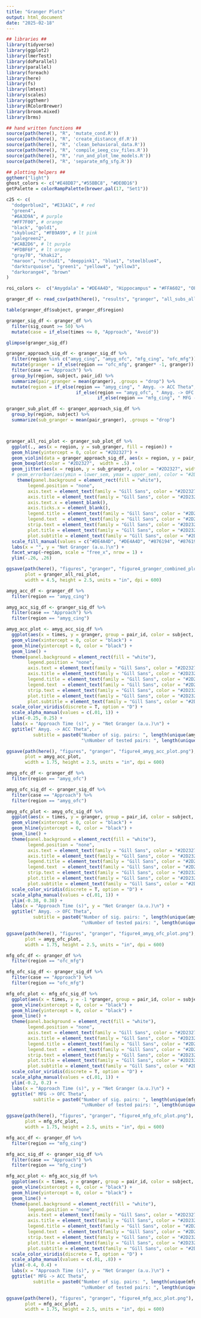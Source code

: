 ```yaml
---
title: "Granger Plots"
output: html_document
date: "2025-02-18"
---
```

```r
## libraries ##
library(tidyverse)
library(ggplot2)
library(lmerTest)
library(doParallel)
library(parallel)
library(foreach)
library(here)
library(fs)
library(lmtest)
library(scales)
library(ggthemr)
library(RColorBrewer)
library(broom.mixed)
library(brms)

## hand written functions ##
source(path(here(), "R", 'mutate_cond.R'))
source(path(here(), "R", 'create_distance_df.R'))
source(path(here(), "R", 'clean_behavioral_data.R'))
source(path(here(), "R", 'compile_ieeg_csv_files.R'))
source(path(here(), "R", 'run_and_plot_lme_models.R'))
source(path(here(), "R", 'separate_mfg_sfg.R'))

## plotting helpers ##
ggthemr("light")
ghost_colors <- c("#E48DB7","#55BBC8", "#DE0D16")
getPalette = colorRampPalette(brewer.pal(17, "Set1"))

c25 <- c(
  "dodgerblue2", "#E31A1C", # red
  "green4",
  "#6A3D9A", # purple
  "#FF7F00", # orange
  "black", "gold1",
  "skyblue2", "#FB9A99", # lt pink
  "palegreen2",
  "#CAB2D6", # lt purple
  "#FDBF6F", # lt orange
  "gray70", "khaki2",
  "maroon", "orchid1", "deeppink1", "blue1", "steelblue4",
  "darkturquoise", "green1", "yellow4", "yellow3",
  "darkorange4", "brown"
)

roi_colors <-  c("Amygdala" = "#DE4A4D", "Hippocampus" = "#FFA602", "OFC" =  "#88D1A3", "Ant. Cingulate"=  "#3D99BA", "Insula" =  "#876194", "MFG" = "#FB6087", "SFG" = "#FB9A99")

```


```r

granger_df <- read_csv(path(here(), "results", "granger", "all_subs_all_roi_true_granger_fdr.csv"))

table(granger_df$subject, granger_df$region)
```


```r

granger_sig_df <- granger_df %>%
  filter(sig_count >= 50) %>%
  mutate(case = if_else(times <= 0, "Approach", "Avoid"))

glimpse(granger_sig_df)

```

```r

granger_approach_sig_df <- granger_sig_df %>%
  filter(region %in% c("amyg_cing", "amyg_ofc", "mfg_cing", "ofc_mfg")) %>%
  mutate(granger = if_else(region == "ofc_mfg", granger* -1, granger)) %>%
  filter(case == "Approach") %>%
  group_by(region, subject, pair_id) %>%
  summarize(pair_granger = mean(granger), .groups = "drop") %>%
  mutate(region = if_else(region == "amyg_cing", " Amyg. -> ACC Theta",
                          if_else(region == "amyg_ofc", " Amyg. -> OFC Theta",
                                  if_else(region == "mfg_cing", " MFG -> ACC Theta", " MFG -> OFC Theta"))))

granger_sub_plot_df <- granger_approach_sig_df %>%
  group_by(region, subject) %>%
  summarize(sub_granger = mean(pair_granger), .groups = "drop") 



granger_all_roi_plot <- granger_sub_plot_df %>%
  ggplot(., aes(x = region, y = sub_granger, fill = region)) +
  geom_hline(yintercept = 0, color = "#2D2327") +
  geom_violin(data = granger_approach_sig_df, aes(x = region, y = pair_granger, fill = region), alpha = .7, color = "#2D2327") +
  geom_boxplot(color = "#2D2327",  width = .5) +
  geom_jitter(aes(x = region, y = sub_granger), color = "#2D2327", width = .2, size = 2, shape = 4) +
  # geom_errorbar(aes(ymin = lower_sem, ymax = upper_sem), color = "#2D2327", width = .2) +
    theme(panel.background = element_rect(fill = "white"),
        legend.position = "none",
        axis.text = element_text(family = "Gill Sans", color = "#2D2327", size = 7),
        axis.title = element_text(family = "Gill Sans", color = "#2D2327", size = 7.5),
        axis.text.x = element_blank(),
        axis.ticks.x = element_blank(),
        legend.title = element_text(family = "Gill Sans", color = "#2D2327", size = 7),
        legend.text  = element_text(family = "Gill Sans", color = "#2D2327", size = 7),
        strip.text = element_text(family = "Gill Sans", color = "#2D2327", size = 7),
        plot.title = element_text(family = "Gill Sans", color = "#2D2327", size = 8, hjust = 1),
        plot.subtitle = element_text(family = "Gill Sans", color = "#2D2327", size = 7, margin = margin(b = 0)))  +
  scale_fill_manual(values = c("#DE4A4D", "#DE4A4D", "#876194", "#876194")) +
  labs(x = "", y = "Net Granger (a.u.)\n") +
  facet_wrap(~region, scale = "free_x", nrow = 1) +
  ylim(-.26, .26)

ggsave(path(here(), "figures", "granger", "figure4_granger_combined_plot.png"), 
       plot = granger_all_roi_plot, 
       width = 4.5, height = 2.5, units = "in", dpi = 600)

```


```r

amyg_acc_df <- granger_df %>%
  filter(region == "amyg_cing") 

amyg_acc_sig_df <- granger_sig_df %>%
  filter(case == "Approach") %>%
  filter(region == "amyg_cing") 

amyg_acc_plot <- amyg_acc_sig_df %>%
  ggplot(aes(x = times, y = granger, group = pair_id, color = subject, alpha = sig)) +
  geom_vline(xintercept = 0, color = "black") +
  geom_hline(yintercept = 0, color = "black") +
  geom_line() +
  theme(panel.background = element_rect(fill = "white"),
        legend.position = "none",
        axis.text = element_text(family = "Gill Sans", color = "#2D2327", size = 7),
        axis.title = element_text(family = "Gill Sans", color = "#2D2327", size = 7.5),
        legend.title = element_text(family = "Gill Sans", color = "#2D2327", size = 7),
        legend.text  = element_text(family = "Gill Sans", color = "#2D2327", size = 7),
        strip.text = element_text(family = "Gill Sans", color = "#2D2327", size = 7),
        plot.title = element_text(family = "Gill Sans", color = "#2D2327", size = 8, hjust = 1),
        plot.subtitle = element_text(family = "Gill Sans", color = "#2D2327", size = 7, margin = margin(b = 0)))  +
  scale_color_viridis(discrete = T, option = "D") +
  scale_alpha_manual(values = c(.01, 1)) +
  ylim(-0.25, 0.25) +
  labs(x = "Approach Time (s)", y = "Net Granger (a.u.)\n") +
  ggtitle(" Amyg. -> ACC Theta", 
          subtitle = paste0("Number of sig. pairs: ", length(unique(amyg_acc_sig_df$pair_id)), 
                            "\nNumber of tested pairs: ", length(unique(amyg_acc_df$pair_id)))) 

ggsave(path(here(), "figures", "granger", "figure4_amyg_acc_plot.png"), 
       plot = amyg_acc_plot, 
       width = 1.75, height = 2.5, units = "in", dpi = 600)

```


```r

amyg_ofc_df <- granger_df %>%
  filter(region == "amyg_ofc") 

amyg_ofc_sig_df <- granger_sig_df %>%
  filter(case == "Approach") %>%
  filter(region == "amyg_ofc") 

amyg_ofc_plot <- amyg_ofc_sig_df %>%
  ggplot(aes(x = times, y = granger, group = pair_id, color = subject, alpha = sig)) +
  geom_vline(xintercept = 0, color = "black") +
  geom_hline(yintercept = 0, color = "black") +
  geom_line() +
  theme(panel.background = element_rect(fill = "white"),
        legend.position = "none",
        axis.text = element_text(family = "Gill Sans", color = "#2D2327", size = 7),
        axis.title = element_text(family = "Gill Sans", color = "#2D2327", size = 7.5),
        legend.title = element_text(family = "Gill Sans", color = "#2D2327", size = 7),
        legend.text  = element_text(family = "Gill Sans", color = "#2D2327", size = 7),
        strip.text = element_text(family = "Gill Sans", color = "#2D2327", size = 7),
        plot.title = element_text(family = "Gill Sans", color = "#2D2327", size = 8, hjust = 1),
        plot.subtitle = element_text(family = "Gill Sans", color = "#2D2327", size = 7, margin = margin(b = 0)))  +
  scale_color_viridis(discrete = T, option = "D") +
  scale_alpha_manual(values = c(.01, 1)) +
  ylim(-0.38, 0.38) +
  labs(x = "Approach Time (s)", y = "Net Granger (a.u.)\n") +
  ggtitle(" Amyg. -> OFC Theta", 
          subtitle = paste0("Number of sig. pairs: ", length(unique(amyg_ofc_sig_df$pair_id)), 
                            "\nNumber of tested pairs: ", length(unique(amyg_ofc_df$pair_id)))) 

ggsave(path(here(), "figures", "granger", "figure4_amyg_ofc_plot.png"), 
       plot = amyg_ofc_plot, 
       width = 1.75, height = 2.5, units = "in", dpi = 600)
```


```r

mfg_ofc_df <- granger_df %>%
  filter(region == "ofc_mfg") 

mfg_ofc_sig_df <- granger_sig_df %>%
  filter(case == "Approach") %>%
  filter(region == "ofc_mfg") 

mfg_ofc_plot <- mfg_ofc_sig_df %>%
  ggplot(aes(x = times, y = -1 *granger, group = pair_id, color = subject, alpha = sig)) +
  geom_vline(xintercept = 0, color = "black") +
  geom_hline(yintercept = 0, color = "black") +
  geom_line() +
  theme(panel.background = element_rect(fill = "white"),
        legend.position = "none",
        axis.text = element_text(family = "Gill Sans", color = "#2D2327", size = 7),
        axis.title = element_text(family = "Gill Sans", color = "#2D2327", size = 7.5),
        legend.title = element_text(family = "Gill Sans", color = "#2D2327", size = 7),
        legend.text  = element_text(family = "Gill Sans", color = "#2D2327", size = 7),
        strip.text = element_text(family = "Gill Sans", color = "#2D2327", size = 7),
        plot.title = element_text(family = "Gill Sans", color = "#2D2327", size = 8, hjust = 1),
        plot.subtitle = element_text(family = "Gill Sans", color = "#2D2327", size = 7, margin = margin(b = 0)))  +
  scale_color_viridis(discrete = T, option = "D") +
  scale_alpha_manual(values = c(.01, 1)) +
  ylim(-0.2, 0.2) +
  labs(x = "Approach Time (s)", y = "Net Granger (a.u.)\n") +
  ggtitle(" MFG -> OFC Theta", 
          subtitle = paste0("Number of sig. pairs: ", length(unique(mfg_ofc_sig_df$pair_id)), 
                            "\nNumber of tested pairs: ", length(unique(mfg_ofc_df$pair_id)))) 

ggsave(path(here(), "figures", "granger", "figure4_mfg_ofc_plot.png"), 
       plot = mfg_ofc_plot, 
       width = 1.75, height = 2.5, units = "in", dpi = 600)


```


```r

mfg_acc_df <- granger_df %>%
  filter(region == "mfg_cing") 

mfg_acc_sig_df <- granger_sig_df %>%
  filter(case == "Approach") %>%
  filter(region == "mfg_cing") 

mfg_acc_plot <- mfg_acc_sig_df %>%
  ggplot(aes(x = times, y = granger, group = pair_id, color = subject, alpha = sig)) +
  geom_vline(xintercept = 0, color = "black") +
  geom_hline(yintercept = 0, color = "black") +
  geom_line() +
  theme(panel.background = element_rect(fill = "white"),
        legend.position = "none",
        axis.text = element_text(family = "Gill Sans", color = "#2D2327", size = 7),
        axis.title = element_text(family = "Gill Sans", color = "#2D2327", size = 7.5),
        legend.title = element_text(family = "Gill Sans", color = "#2D2327", size = 7),
        legend.text  = element_text(family = "Gill Sans", color = "#2D2327", size = 7),
        strip.text = element_text(family = "Gill Sans", color = "#2D2327", size = 7),
        plot.title = element_text(family = "Gill Sans", color = "#2D2327", size = 8,  hjust = 1),
        plot.subtitle = element_text(family = "Gill Sans", color = "#2D2327", size = 7, margin = margin(b = 0)))  +
  scale_color_viridis(discrete = T, option = "D") +
  scale_alpha_manual(values = c(.01, .8)) +
  ylim(-0.4, 0.4) +
  labs(x = "Approach Time (s)", y = "Net Granger (a.u.)\n") +
  ggtitle(" MFG -> ACC Theta", 
          subtitle = paste0("Number of sig. pairs: ", length(unique(mfg_acc_sig_df$pair_id)), 
                            "\nNumber of tested pairs: ", length(unique(mfg_acc_df$pair_id)))) 

ggsave(path(here(), "figures", "granger", "figure4_mfg_acc_plot.png"), 
       plot = mfg_acc_plot, 
       width = 1.75, height = 2.5, units = "in", dpi = 600)


```
